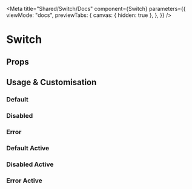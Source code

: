 
<Meta
  title="Shared/Switch/Docs"
  component={Switch}
  parameters={{
    viewMode: "docs",
    previewTabs: {
      canvas: { hidden: true },
    },
  }}
/>

# Switch

## Props

<ArgsTable of={Switch} />

## Usage & Customisation

### Default

<Canvas>
  <Story id="shared-switch--default" />
</Canvas>

### Disabled

<Canvas>
  <Story id="shared-switch--disabled" />
</Canvas>

### Error

<Canvas>
  <Story id="shared-switch--error" />
</Canvas>

### Default Active

<Canvas>
  <Story id="shared-switch--default-active" />
</Canvas>

### Disabled Active

<Canvas>
  <Story id="shared-switch--disabled-active" />
</Canvas>

### Error Active

<Canvas>
  <Story id="shared-switch--error-active" />
</Canvas>
